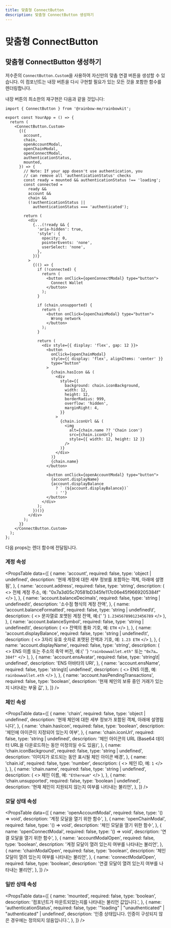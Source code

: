 ```yaml
---
title: 맞춤형 ConnectButton
description: 맞춤형 ConnectButton 생성하기
---
```


# 맞춤형 ConnectButton

## 맞춤형 ConnectButton 생성하기

저수준의 `ConnectButton.Custom`을 사용하여 자신만의 맞춤 연결 버튼을 생성할 수 있습니다. 이 컴포넌트는 내장 버튼을 다시 구현할 필요가 있는 모든 것을 포함한 함수를 렌더링합니다.

내장 버튼의 최소한의 재구현은 다음과 같을 것입니다:

```tsx
import { ConnectButton } from '@rainbow-me/rainbowkit';

export const YourApp = () => {
  return (
    <ConnectButton.Custom>
      {({
        account,
        chain,
        openAccountModal,
        openChainModal,
        openConnectModal,
        authenticationStatus,
        mounted,
      }) => {
        // Note: If your app doesn't use authentication, you
        // can remove all 'authenticationStatus' checks
        const ready = mounted && authenticationStatus !== 'loading';
        const connected =
          ready &&
          account &&
          chain &&
          (!authenticationStatus ||
            authenticationStatus === 'authenticated');

        return (
          <div
            {...(!ready && {
              'aria-hidden': true,
              'style': {
                opacity: 0,
                pointerEvents: 'none',
                userSelect: 'none',
              },
            })}
          >
            {(() => {
              if (!connected) {
                return (
                  <button onClick={openConnectModal} type="button">
                    Connect Wallet
                  </button>
                );
              }

              if (chain.unsupported) {
                return (
                  <button onClick={openChainModal} type="button">
                    Wrong network
                  </button>
                );
              }

              return (
                <div style={{ display: 'flex', gap: 12 }}>
                  <button
                    onClick={openChainModal}
                    style={{ display: 'flex', alignItems: 'center' }}
                    type="button"
                  >
                    {chain.hasIcon && (
                      <div
                        style={{
                          background: chain.iconBackground,
                          width: 12,
                          height: 12,
                          borderRadius: 999,
                          overflow: 'hidden',
                          marginRight: 4,
                        }}
                      >
                        {chain.iconUrl && (
                          <img
                            alt={chain.name ?? 'Chain icon'}
                            src={chain.iconUrl}
                            style={{ width: 12, height: 12 }}
                          />
                        )}
                      </div>
                    )}
                    {chain.name}
                  </button>

                  <button onClick={openAccountModal} type="button">
                    {account.displayName}
                    {account.displayBalance
                      ? ` (${account.displayBalance})`
                      : ''}
                  </button>
                </div>
              );
            })()}
          </div>
        );
      }}
    </ConnectButton.Custom>
  );
};
```

다음 props는 렌더 함수에 전달됩니다.

### 계정 속성

<PropsTable
  data={[
    {
      name: 'account',
      required: false,
      type: 'object | undefined',
      description:
        '현재 계정에 대한 세부 정보를 포함하는 객체, 아래에 설명됨',
    },
    {
      name: 'account.address',
      required: false,
      type: 'string',
      description: (
        <>
          전체 계정 주소, 예:
          "0x7a3d05c70581bD345fe117c06e45f9669205384f"
        </>
      ),
    },
    {
      name: 'account.balanceDecimals',
      required: false,
      type: 'string | undefined\t',
      description: '소수점 형식의 계정 잔액',
    },
    {
      name: 'account.balanceFormatted',
      required: false,
      type: 'string | undefined\t',
      description: (
        <>
          문자열로 포맷된 계정 잔액, 예:{' '}
          <code>1.234567890123456789</code>
        </>
      ),
    },
    {
      name: 'account.balanceSymbol',
      required: false,
      type: 'string | undefined\t',
      description: (
        <>
          잔액의 통화 기호, 예: <code>ETH</code>
        </>
      ),
    },
    {
      name: 'account.displayBalance',
      required: false,
      type: 'string | undefined\t',
      description: (
        <>
          3자리 유효 숫자로 포맷된 잔액과 기호, 예: <code>1.23 ETH</code>
        </>
      ),
    },
    {
      name: 'account.displayName',
      required: false,
      type: 'string',
      description: (
        <>
          ENS 이름 또는 주소의 축약 버전, 예:{' '}
          <code>"rainbowwallet.eth"</code> 또는 <code>"0x7a…384f"</code>
        </>
      ),
    },
    {
      name: 'account.ensAvatar',
      required: false,
      type: 'string\t| undefined',
      description: 'ENS 아바타의 URI',
    },
    {
      name: 'account.ensName',
      required: false,
      type: 'string\t| undefined',
      description: (
        <>
          ENS 이름, 예: <code>rainbowwallet.eth</code>
        </>
      ),
    },
    {
      name: 'account.hasPendingTransactions',
      required: false,
      type: 'boolean',
      description:
        '현재 체인의 보류 중인 거래가 있는지 나타내는 부울 값',
    },
  ]}
/>

### 체인 속성

<PropsTable
  data={[
    {
      name: 'chain',
      required: false,
      type: 'object | undefined',
      description:
        '현재 체인에 대한 세부 정보가 포함된 객체, 아래에 설명됩니다',
    },
    {
      name: 'chain.hasIcon',
      required: false,
      type: 'boolean',
      description: '체인에 아이콘이 지정되어 있는지 여부',
    },
    {
      name: 'chain.iconUrl',
      required: false,
      type: 'string | undefined',
      description:
        '체인 아이콘의 URL (Base64 데이터 URL을 다운로드하는 동안 미정의일 수도 있음)',
    },
    {
      name: 'chain.iconBackground',
      required: false,
      type: 'string | undefined',
      description:
        '이미지가 로드되는 동안 표시될 체인 아이콘 배경',
    },
    {
      name: 'chain.id',
      required: false,
      type: 'number',
      description: (
        <>
          체인 ID, 예: <code>1</code>
        </>
      ),
    },
    {
      name: 'chain.name',
      required: false,
      type: 'string | undefined',
      description: (
        <>
          체인 이름, 예: <code>"Ethereum"</code>
        </>
      ),
    },
    {
      name: 'chain.unsupported',
      required: false,
      type: 'boolean | undefined',
      description:
        '현재 체인이 지원되지 않는지 여부를 나타내는 불리언',
    },
  ]}
/>

### 모달 상태 속성

<PropsTable
  data={[
    {
      name: 'openAccountModal',
      required: false,
      type: '() => void',
      description: '계정 모달을 열기 위한 함수',
    },
    {
      name: 'openChainModal',
      required: false,
      type: '() => void',
      description: '체인 모달을 열기 위한 함수',
    },
    {
      name: 'openConnectModal',
      required: false,
      type: '() => void',
      description: '연결 모달을 열기 위한 함수',
    },
    {
      name: 'accountModalOpen',
      required: false,
      type: 'boolean',
      description:
        '계정 모달이 열려 있는지 여부를 나타내는 불리언',
    },
    {
      name: 'chainModalOpen',
      required: false,
      type: 'boolean',
      description: '체인 모달이 열려 있는지 여부를 나타내는 불리언',
    },
    {
      name: 'connectModalOpen',
      required: false,
      type: 'boolean',
      description:
        '연결 모달이 열려 있는지 여부를 나타내는 불리언',
    },
  ]}
/>

### 일반 상태 속성

<PropsTable
  data={[
    {
      name: 'mounted',
      required: false,
      type: 'boolean',
      description:
        '컴포넌트가 마운트되었는지를 나타내는 불리언 값입니다.',
    },
    {
      name: 'authenticationStatus',
      required: false,
      type: '"loading" | "unauthenticated" | "authenticated" | undefined',
      description:
        '인증 상태입니다. 인증이 구성되지 않은 경우에는 정의되지 않음입니다.',
    },
  ]}
/>
